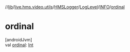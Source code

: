 //[lib](../../../../../index)/[live.hms.video.utils](../../../index)/[HMSLogger](../../index)/[LogLevel](../index)/[INFO](index)/[ordinal](ordinal)

# ordinal

[androidJvm]\
val [ordinal](ordinal): [Int](https://kotlinlang.org/api/latest/jvm/stdlib/kotlin/-int/index.html)
